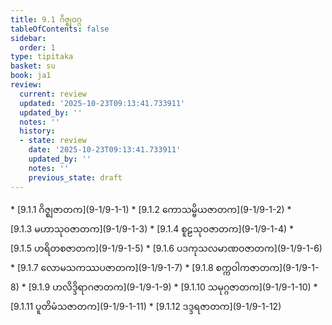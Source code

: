 ```yaml
---
title: 9.1 ဂိဇ္ဈဝဂ္ဂ
tableOfContents: false
sidebar:
  order: 1
type: tipitaka
basket: su
book: ja1
review:
  current: review
  updated: '2025-10-23T09:13:41.733911'
  updated_by: ''
  notes: ''
  history:
  - state: review
    date: '2025-10-23T09:13:41.733911'
    updated_by: ''
    notes: ''
    previous_state: draft
---
```



<ReviewStatus review={frontmatter.review} showDetails={true} />

<HypothesisAnnotation frontmatter={frontmatter} />

<DynamicBreadcrumb />



<TableOfContents book="ja1" section="9.1">
* [9.1.1 ဂိဇ္ဈဇာတက](9-1/9-1-1)
* [9.1.2 ကောသမ္ဗိယဇာတက](9-1/9-1-2)
* [9.1.3 မဟာသုဝဇာတက](9-1/9-1-3)
* [9.1.4 စူဠသုဝဇာတက](9-1/9-1-4)
* [9.1.5 ဟရိတစဇာတက](9-1/9-1-5)
* [9.1.6 ပဒကုသလမာဏဝဇာတက](9-1/9-1-6)
* [9.1.7 လောမသကဿပဇာတက](9-1/9-1-7)
* [9.1.8 စက္ကဝါကဇာတက](9-1/9-1-8)
* [9.1.9 ဟလိဒ္ဒိရာဂဇာတက](9-1/9-1-9)
* [9.1.10 သမုဂ္ဂဇာတက](9-1/9-1-10)
* [9.1.11 ပူတိမံသဇာတက](9-1/9-1-11)
* [9.1.12 ဒဒ္ဒရဇာတက](9-1/9-1-12)
</TableOfContents>